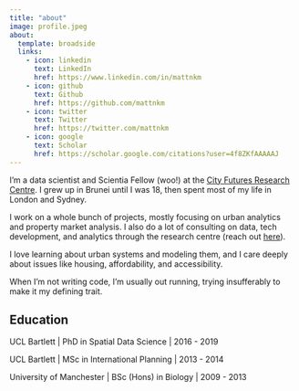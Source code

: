 ```yaml
---
title: "about"
image: profile.jpeg
about:
  template: broadside
  links:
    - icon: linkedin
      text: LinkedIn
      href: https://www.linkedin.com/in/mattnkm
    - icon: github
      text: Github
      href: https://github.com/mattnkm    
    - icon: twitter
      text: Twitter
      href: https://twitter.com/mattnkm
    - icon: google
      text: Scholar
      href: https://scholar.google.com/citations?user=4f8ZKfAAAAAJ
---
```


::: {#hero-heading}
I'm a data scientist and Scientia Fellow (woo!) at the [City Futures Research Centre](https://cityfutures.ada.unsw.edu.au/). I grew up in Brunei until I was 18, then spent most of my life in London and Sydney.

I work on a whole bunch of projects, mostly focusing on urban analytics and property market analysis. I also do a lot of consulting on data, tech development, and analytics through the research centre (reach out [here](https://cityfutures.ada.unsw.edu.au/about-us/our-profiles/matthew-ng/)).

I love learning about urban systems and modeling them, and I care deeply about issues like housing, affordability, and accessibility.

When I'm not writing code, I'm usually out running, trying insufferably to make it my defining trait.

## Education

UCL Bartlett \| PhD in Spatial Data Science \| 2016 - 2019

UCL Bartlett \| MSc in International Planning \| 2013 - 2014

University of Manchester \| BSc (Hons) in Biology \| 2009 - 2013
:::
